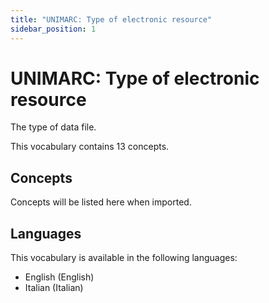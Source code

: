 ```yaml
---
title: "UNIMARC: Type of electronic resource"
sidebar_position: 1
---
```


# UNIMARC: Type of electronic resource

The type of data file.

This vocabulary contains 13 concepts.

## Concepts

Concepts will be listed here when imported.

## Languages

This vocabulary is available in the following languages:
- English (English)
- Italian (Italian)
